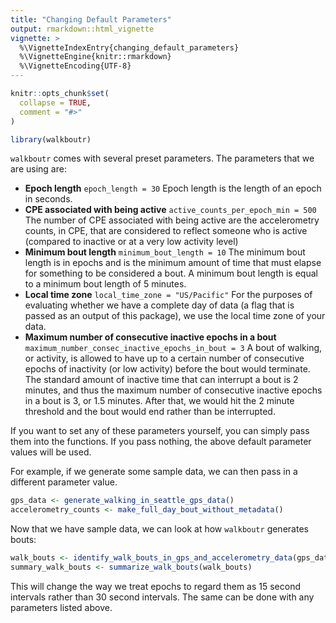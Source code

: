 ```yaml
---
title: "Changing Default Parameters"
output: rmarkdown::html_vignette
vignette: >
  %\VignetteIndexEntry{changing_default_parameters}
  %\VignetteEngine{knitr::rmarkdown}
  %\VignetteEncoding{UTF-8}
---
```


```r
knitr::opts_chunk$set(
  collapse = TRUE,
  comment = "#>"
)
```

```r
library(walkboutr)
```

`walkboutr` comes with several preset parameters. The parameters that we are using are: 

<p> - **Epoch length** `epoch_length = 30` 
Epoch length is the length of an epoch in seconds. 
- **CPE associated with being active** `active_counts_per_epoch_min = 500`
The number of CPE associated with being active are the accelerometry counts, in CPE, that are considered to reflect someone who is active (compared to inactive or at a very low activity level)
- **Minimum bout length** `minimum_bout_length = 10`
The minimum bout length is in epochs and is the minimum amount of time that must elapse for something to be considered a bout. A minimum bout length is equal to a minimum bout length of 5 minutes. 
- **Local time zone** `local_time_zone = "US/Pacific"` 
For the purposes of evaluating whether we have a complete day of data (a flag that is passed as an output of this package), we use the local time zone of your data.
- **Maximum number of consecutive inactive epochs in a bout** `maximum_number_consec_inactive_epochs_in_bout = 3`
A bout of walking, or activity, is allowed to have up to a certain number of consecutive epochs of inactivity (or low activity) before the bout would terminate. The standard amount of inactive time that can interrupt a bout is 2 minutes, and thus the maximum number of consecutive inactive epochs in a bout is 3, or 1.5 minutes. After that, we would hit the 2 minute threshold and the bout would end rather than be interrupted. 

If you want to set any of these parameters yourself, you can simply pass them into the functions. If you pass nothing, the above default parameter values will be used. 

For example, if we generate some sample data, we can then pass in a different parameter value. 
```r
gps_data <- generate_walking_in_seattle_gps_data()
accelerometry_counts <- make_full_day_bout_without_metadata()
```

Now that we have sample data, we can look at how `walkboutr` generates bouts: 
```r
walk_bouts <- identify_walk_bouts_in_gps_and_accelerometry_data(gps_data, accelerometry_counts, epoch_length = 15)
summary_walk_bouts <- summarize_walk_bouts(walk_bouts)
```
This will change the way we treat epochs to regard them as 15 second intervals rather than 30 second intervals. The same can be done with any parameters listed above. 
